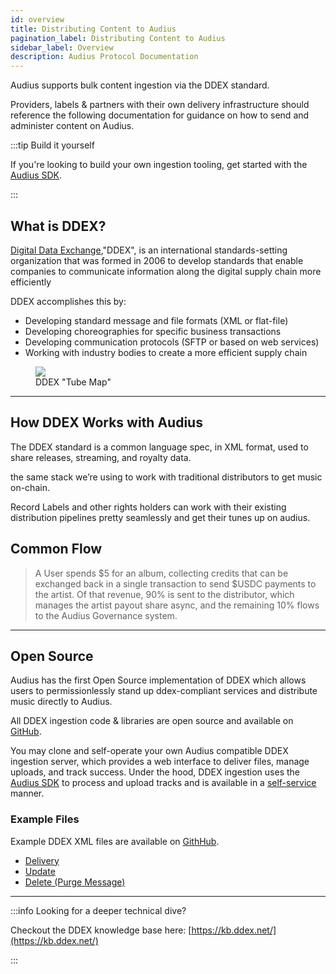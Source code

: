```yaml
---
id: overview
title: Distributing Content to Audius
pagination_label: Distributing Content to Audius
sidebar_label: Overview
description: Audius Protocol Documentation
---
```



Audius supports bulk content ingestion via the DDEX standard.

Providers, labels & partners with their own delivery infrastructure should reference the following
documentation for guidance on how to send and administer content on Audius.

:::tip Build it yourself

If you're looking to build your own ingestion tooling, get started with the [Audius SDK](/sdk).

:::

## What is DDEX?

[Digital Data Exchange](https://ddex.net/),"DDEX", is an international standards-setting
organization that was formed in 2006 to develop standards that enable companies to communicate
information along the digital supply chain more efficiently

DDEX accomplishes this by:

- Developing standard message and file formats (XML or flat-file)
- Developing choreographies for specific business transactions
- Developing communication protocols (SFTP or based on web services)
- Working with industry bodies to create a more efficient supply chain

<!-- prettier-ignore -->
<figure className="screensnippet-wrapper">
  <img src={useBaseUrl('/img/distributors/ddex-map.png')} />
  <figcaption>DDEX "Tube Map"</figcaption>
</figure>

---

## How DDEX Works with Audius

The DDEX standard is a common language spec, in XML format, used to share releases, streaming, and
royalty data.

the same stack we’re using to work with traditional distributors to get music on-chain.

Record Labels and other rights holders can work with their existing distribution pipelines pretty
seamlessly and get their tunes up on audius.

## Common Flow

> A User spends $5 for an album, collecting credits that can be exchanged back in a single
> transaction to send $USDC payments to the artist. Of that revenue, 90% is sent to the distributor,
> which manages the artist payout share async, and the remaining 10% flows to the Audius Governance
> system.

---

## Open Source

Audius has the first Open Source implementation of DDEX which allows users to permissionlessly stand
up ddex-compliant services and distribute music directly to Audius.

All DDEX ingestion code & libraries are open source and available on
[GitHub](https://github.com/audiusproject/ddex-processor).

You may clone and self-operate your own Audius compatible DDEX ingestion server, which provides a
web interface to deliver files, manage uploads, and track success. Under the hood, DDEX ingestion
uses the [Audius SDK](/sdk) to process and upload tracks and is available in a
[self-service](/distributors/self-serve/run-a-ddex-server) manner.

### Example Files

Example DDEX XML files are available on
[GithHub](https://github.com/AudiusProject/ddex-processor/tree/main/fixtures).

- [Delivery](https://github.com/AudiusProject/ddex-processor/blob/main/fixtures/01_delivery.xml)
- [Update](https://github.com/AudiusProject/ddex-processor/blob/main/fixtures/02_update.xml)
- [Delete (Purge Message)](https://github.com/AudiusProject/ddex-processor/blob/main/fixtures/03_delete.xml)

---

:::info Looking for a deeper technical dive?

Checkout the DDEX knowledge base here: [https://kb.ddex.net/](https://kb.ddex.net/)

:::
